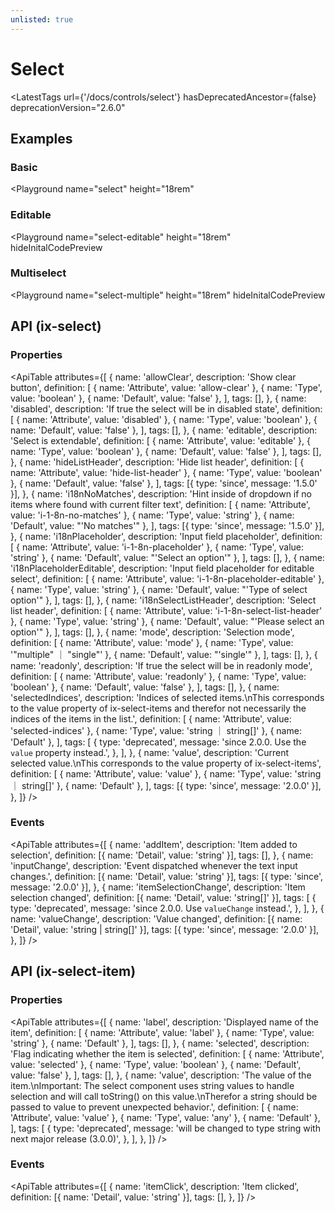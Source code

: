 ```yaml
---
unlisted: true
---
```



# Select

<LatestTags
  url={'/docs/controls/select'}
  hasDeprecatedAncestor={false}
  deprecationVersion="2.6.0"
></LatestTags>

## Examples

### Basic

<Playground
name="select"
height="18rem"

> </Playground>

### Editable

<Playground
name="select-editable"
height="18rem"
hideInitalCodePreview

> </Playground>

### Multiselect

<Playground
name="select-multiple"
height="18rem"
hideInitalCodePreview

> </Playground>

## API (ix-select)

### Properties

<ApiTable
  attributes={[
    {
      name: 'allowClear',
      description: 'Show clear button',
      definition: [
        { name: 'Attribute', value: 'allow-clear' },
        { name: 'Type', value: 'boolean' },
        { name: 'Default', value: 'false' },
      ],
      tags: [],
    },
    {
      name: 'disabled',
      description: 'If true the select will be in disabled state',
      definition: [
        { name: 'Attribute', value: 'disabled' },
        { name: 'Type', value: 'boolean' },
        { name: 'Default', value: 'false' },
      ],
      tags: [],
    },
    {
      name: 'editable',
      description: 'Select is extendable',
      definition: [
        { name: 'Attribute', value: 'editable' },
        { name: 'Type', value: 'boolean' },
        { name: 'Default', value: 'false' },
      ],
      tags: [],
    },
    {
      name: 'hideListHeader',
      description: 'Hide list header',
      definition: [
        { name: 'Attribute', value: 'hide-list-header' },
        { name: 'Type', value: 'boolean' },
        { name: 'Default', value: 'false' },
      ],
      tags: [{ type: 'since', message: '1.5.0' }],
    },
    {
      name: 'i18nNoMatches',
      description:
        'Hint inside of dropdown if no items where found with current filter text',
      definition: [
        { name: 'Attribute', value: 'i-1-8n-no-matches' },
        { name: 'Type', value: 'string' },
        { name: 'Default', value: "'No matches'" },
      ],
      tags: [{ type: 'since', message: '1.5.0' }],
    },
    {
      name: 'i18nPlaceholder',
      description: 'Input field placeholder',
      definition: [
        { name: 'Attribute', value: 'i-1-8n-placeholder' },
        { name: 'Type', value: 'string' },
        { name: 'Default', value: "'Select an option'" },
      ],
      tags: [],
    },
    {
      name: 'i18nPlaceholderEditable',
      description: 'Input field placeholder for editable select',
      definition: [
        { name: 'Attribute', value: 'i-1-8n-placeholder-editable' },
        { name: 'Type', value: 'string' },
        { name: 'Default', value: "'Type of select option'" },
      ],
      tags: [],
    },
    {
      name: 'i18nSelectListHeader',
      description: 'Select list header',
      definition: [
        { name: 'Attribute', value: 'i-1-8n-select-list-header' },
        { name: 'Type', value: 'string' },
        { name: 'Default', value: "'Please select an option'" },
      ],
      tags: [],
    },
    {
      name: 'mode',
      description: 'Selection mode',
      definition: [
        { name: 'Attribute', value: 'mode' },
        { name: 'Type', value: '"multiple" ｜ "single"' },
        { name: 'Default', value: "'single'" },
      ],
      tags: [],
    },
    {
      name: 'readonly',
      description: 'If true the select will be in readonly mode',
      definition: [
        { name: 'Attribute', value: 'readonly' },
        { name: 'Type', value: 'boolean' },
        { name: 'Default', value: 'false' },
      ],
      tags: [],
    },
    {
      name: 'selectedIndices',
      description:
        'Indices of selected items.\nThis corresponds to the value property of ix-select-items and therefor not necessarily the indices of the items in the list.',
      definition: [
        { name: 'Attribute', value: 'selected-indices' },
        { name: 'Type', value: 'string ｜ string[]' },
        { name: 'Default' },
      ],
      tags: [
        {
          type: 'deprecated',
          message: 'since 2.0.0. Use the `value` property instead.',
        },
      ],
    },
    {
      name: 'value',
      description:
        'Current selected value.\nThis corresponds to the value property of ix-select-items',
      definition: [
        { name: 'Attribute', value: 'value' },
        { name: 'Type', value: 'string ｜ string[]' },
        { name: 'Default' },
      ],
      tags: [{ type: 'since', message: '2.0.0' }],
    },
  ]}
/>

### Events

<ApiTable
  attributes={[
    {
      name: 'addItem',
      description: 'Item added to selection',
      definition: [{ name: 'Detail', value: 'string' }],
      tags: [],
    },
    {
      name: 'inputChange',
      description: 'Event dispatched whenever the text input changes.',
      definition: [{ name: 'Detail', value: 'string' }],
      tags: [{ type: 'since', message: '2.0.0' }],
    },
    {
      name: 'itemSelectionChange',
      description: 'Item selection changed',
      definition: [{ name: 'Detail', value: 'string[]' }],
      tags: [
        {
          type: 'deprecated',
          message: 'since 2.0.0. Use `valueChange` instead.',
        },
      ],
    },
    {
      name: 'valueChange',
      description: 'Value changed',
      definition: [{ name: 'Detail', value: 'string | string[]' }],
      tags: [{ type: 'since', message: '2.0.0' }],
    },
  ]}
/>

## API (ix-select-item)

### Properties

<ApiTable
  attributes={[
    {
      name: 'label',
      description: 'Displayed name of the item',
      definition: [
        { name: 'Attribute', value: 'label' },
        { name: 'Type', value: 'string' },
        { name: 'Default' },
      ],
      tags: [],
    },
    {
      name: 'selected',
      description: 'Flag indicating whether the item is selected',
      definition: [
        { name: 'Attribute', value: 'selected' },
        { name: 'Type', value: 'boolean' },
        { name: 'Default', value: 'false' },
      ],
      tags: [],
    },
    {
      name: 'value',
      description:
        'The value of the item.\nImportant: The select component uses string values to handle selection and will call toString() on this value.\nTherefor a string should be passed to value to prevent unexpected behavior.',
      definition: [
        { name: 'Attribute', value: 'value' },
        { name: 'Type', value: 'any' },
        { name: 'Default' },
      ],
      tags: [
        {
          type: 'deprecated',
          message:
            'will be changed to type string with next major release (3.0.0)',
        },
      ],
    },
  ]}
/>

### Events

<ApiTable
  attributes={[
    {
      name: 'itemClick',
      description: 'Item clicked',
      definition: [{ name: 'Detail', value: 'string' }],
      tags: [],
    },
  ]}
/>
